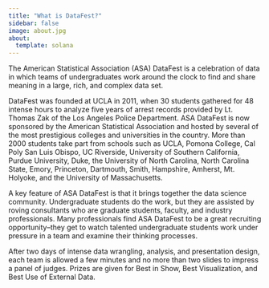 ```yaml
---
title: "What is DataFest?"
sidebar: false
image: about.jpg
about:
  template: solana
---
```


The American Statistical Association (ASA) DataFest is a celebration of data in which teams of undergraduates work around the clock to find and share meaning in a large, rich, and complex data set.

DataFest was founded at UCLA in 2011, when 30 students gathered for 48 intense hours to analyze five years of arrest records provided by Lt. Thomas Zak of the Los Angeles Police Department. ASA DataFest is now sponsored by the American Statistical Association and hosted by several of the most prestigious colleges and universities in the country. More than 2000 students take part from schools such as UCLA, Pomona College, Cal Poly San Luis Obispo, UC Riverside, University of Southern California, Purdue University, Duke, the University of North Carolina, North Carolina State, Emory, Princeton, Dartmouth, Smith, Hampshire, Amherst, Mt. Holyoke, and the University of Massachusetts.

A key feature of ASA DataFest is that it brings together the data science community. Undergraduate students do the work, but they are assisted by roving consultants who are graduate students, faculty, and industry professionals. Many professionals find ASA DataFest to be a great recruiting opportunity--they get to watch talented undergraduate students work under pressure in a team and examine their thinking processes.

After two days of intense data wrangling, analysis, and presentation design, each team is allowed a few minutes and no more than two slides to impress a panel of judges. Prizes are given for Best in Show, Best Visualization, and Best Use of External Data.
